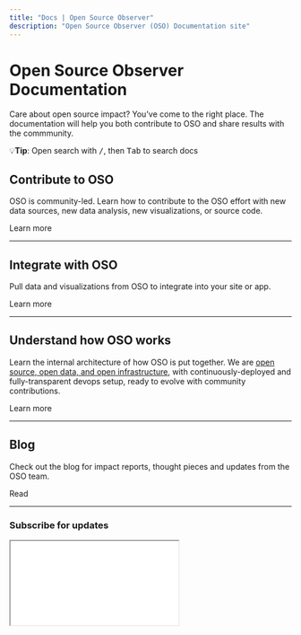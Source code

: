 ```yaml
---
title: "Docs | Open Source Observer"
description: "Open Source Observer (OSO) Documentation site"
---
```



# Open Source Observer Documentation

Care about open source impact?
You've come to the right place.
The documentation will help you both contribute to OSO and share results with the commmunity.

💡**Tip**: Open search with <kbd>/</kbd>, then <kbd>Tab</kbd> to search docs

## Contribute to OSO

OSO is community-led. Learn how to contribute to the OSO effort
with new data sources, new data analysis, new visualizations, or source code.

<Link to="/docs/contribute/intro" className="button button--secondary button--lg">Learn more</Link>

---

## Integrate with OSO

Pull data and visualizations from OSO to integrate into your site or app.

<Link to="/docs/integrate/getting-started" className="button button--secondary button--lg">Learn more</Link>

---

## Understand how OSO works

Learn the internal architecture of how OSO is put together.
We are [open source, open data, and open infrastructure](/blog/open-source-open-data-open-infra),
with continuously-deployed and fully-transparent devops setup,
ready to evolve with community contributions.

<Link to="/docs/how-oso-works/intro" className="button button--secondary button--lg">Learn more</Link>

---

## Blog

Check out the blog for impact reports, thought pieces and updates from the OSO team.

<Link to="/blog" className="button button--secondary button--lg">Read</Link>

---

### Subscribe for updates

<iframe
  src={"https://kariba.substack.com/embed"}
  width={400}
  height={120}
  style={{
    background: "white",
  }}
  scrolling={"no"}
/>
